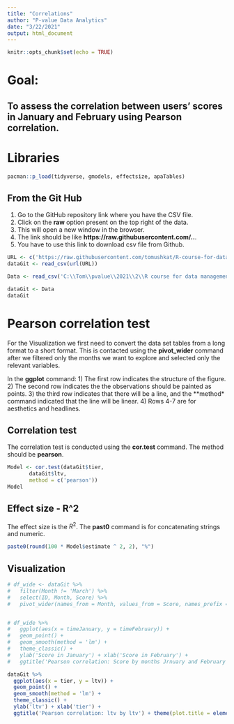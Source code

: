```yaml
---
title: "Correlations"
author: "P-value Data Analytics"
date: "3/22/2021"
output: html_document
---
```


```r
knitr::opts_chunk$set(echo = TRUE)
```

# Goal:
## To assess the correlation between users' scores in January and February using Pearson correlation.

# Libraries
```r
pacman::p_load(tidyverse, gmodels, effectsize, apaTables)
```

## From the Git Hub

1) Go to the GitHub repository link where you have the CSV file.
2) Click on the **raw** option present on the top right of the data.
3) This will open a new window in the browser.
4) The link should be like **https://raw.githubusercontent.com/..**.
5) You have to use this link to download csv file from Github.

```r
URL <- c('https://raw.githubusercontent.com/tomushkat/R-course-for-data-management-022021/main/anovaData.csv')
dataGit <- read_csv(url(URL))
```

```r

Data <- read_csv('C:\\Tom\\pvalue\\2021\\2\\R course for data management 022021\\Correlations\\correl.csv')

dataGit <- Data
dataGit
```

# Pearson correlation test

For the Visualization we first need to convert the data set tables from a long format to a short format. This is contacted using the **pivot_wider** command after we filtered only the months we want to explore and selected only the relevant variables. 

In the **ggplot** command:
1) The first row indicates the structure of the figure.
2) The second row indicates the the observations should be painted as points.
3) the third row indicates that there will be a line, and the **method* command indicated that the line will be linear.
4) Rows 4-7  are for aesthetics and headlines.



## Correlation test
The correlation test is conducted using the **cor.test** command.
The method should be **pearson**.
```r
Model <- cor.test(dataGit$tier,
       dataGit$ltv,
       method = c('pearson'))
Model
```

## Effect size - R^2
The effect size is the $R^2$.
The **past0** command is for concatenating strings and numeric.
```r
paste0(round(100 * Model$estimate ^ 2, 2), "%")
```

## Visualization
```r
# df_wide <- dataGit %>%
#   filter(Month != 'March') %>% 
#   select(ID, Month, Score) %>%
#   pivot_wider(names_from = Month, values_from = Score, names_prefix = "time")


# df_wide %>%
#   ggplot(aes(x = timeJanuary, y = timeFebruary)) +
#   geom_point() +
#   geom_smooth(method = 'lm') +
#   theme_classic() +
#   ylab('Score in January') + xlab('Score in February') +
#   ggtitle('Pearson correlation: Score by months Jrnuary and February') + theme(plot.title = element_text(hjust = 0.5))

dataGit %>%
  ggplot(aes(x = tier, y = ltv)) +
  geom_point() +
  geom_smooth(method = 'lm') +
  theme_classic() +
  ylab('ltv') + xlab('tier') +
  ggtitle('Pearson correlation: ltv by ltv') + theme(plot.title = element_text(hjust = 0.5))

```


<!-- ```{r, warning=FALSE, message=FALSE} -->
<!-- tableData <- dataGit %>%  -->
<!--   filter(Month == 'February') %>%  -->
<!--   select(monthlyGameEntry, Score, Purchase, Stage) -->

<!-- apa.cor.table(tableData) -->
<!-- ``` -->

<!-- # Spearman correlation test -->
<!-- For Spearman correlation change the method to 'spearman'. -->
<!-- ## Correlation test -->
<!-- ```{r, warning=FALSE, message=FALSE} -->
<!-- cor.test(dataGit$Score[dataGit$Month == 'January'], -->
<!--        dataGit$Score[dataGit$Month == 'February'], -->
<!--        method = c('spearman')) -->
<!-- ``` -->


<!-- # Chi square test -->
<!-- ## 2 X 2 -->

<!-- Uniting the education levels using the **mutate** and **ifelse** commands and reordering their values using the **ordered** command.  -->

<!-- ## Data preperation -->
<!-- ```{r, warning=FALSE, message=FALSE} -->
<!-- data1 <- dataGit %>%  -->
<!--   filter(Month == 'March') %>%  -->
<!--   mutate(Education1 = ifelse(is.na(Education), Education, -->
<!--                             ifelse(Education == 'Pupil' | Education =='Soldier', 'nonAcademic', 'Academic')), -->
<!--          Education1 = ordered(Education1, levels = c("nonAcademic", "Academic"))) -->

<!-- ``` -->

<!-- ### Visualization -->

<!-- The first row of the ggplot command paint the structure of the figure.  -->
<!-- The second row paint the bars and summaries the data for percentage. -->
<!-- The third and forth rows summaries and paint the text on top of the bars. -->
<!-- The fifth row paint the bars with the colors for the education. -->
<!-- The six row split the figure by gender. -->
<!-- The last row transform the Y-axis from decimal number to percent. -->
<!-- ```{r, warning=FALSE, message=FALSE} -->
<!--    data1 %>% -->
<!--   ggplot(aes(x = Education1, group = Gender)) +  -->
<!--     geom_bar(aes(y = ..prop.., fill = factor(..x..)), stat = "count") + -->
<!--     geom_text(aes( label = scales::percent(..prop..), -->
<!--                    y = ..prop.. ), stat= "count", vjust = -.5) + -->
<!--     labs(y = "Percent", fill = "Education1") + -->
<!--     facet_grid(~Gender) + theme_classic() + xlab('Education level') + -->
<!--     scale_y_continuous(labels = scales::percent)  -->


<!-- ``` -->

<!-- ### Chi-Square test -->
<!-- The chi-square calculation and table is using the **crossTable** command from the **gmodels** package. -->
<!-- ```{r, warning=FALSE, message=FALSE} -->
<!-- CrossTable(data1$Education1, data1$Gender, chisq = T, format = 'SPSS')  # gmodels package -->
<!-- ``` -->

<!-- For assessing the effect size, first the model should be conducted using the base R function **chisq.test**, and than to use the command **effectsize**. -->
<!-- ### Effect size - phi -->
<!-- ```{r, warning=FALSE, message=FALSE} -->
<!-- Model <- chisq.test(data1$Education1, data1$Gender) -->

<!-- effectsize(Model, type  = 'phi') -->
<!-- ``` -->



<!-- ## 2 X 3 -->

<!-- Uniting the education levels using the **mutate** and **ifelse** commands and reordering their values using the **ordered** command.  -->

<!-- ## Data preperation -->
<!-- ```{r, warning=FALSE, message=FALSE} -->
<!-- data1 <- dataGit %>%  -->
<!--   filter(Month == 'March') %>%  -->
<!--   mutate(Education2 = ifelse(Education == 'Pupil' | Education =='Soldier', 'nonAcademic', -->
<!--                             ifelse(Education == 'BA', Education, -->
<!--                                    ifelse(Education == 'MA' | Education == 'PhD', 'Highe degree', NA))), -->
<!--          Education2 = ordered(Education2, levels = c("nonAcademic", "BA", 'Hige degree'))) -->

<!-- ``` -->


<!-- ### Visualization -->
<!-- ```{r, warning=FALSE, message=FALSE} -->
<!--       data1 %>%  -->
<!--   ggplot(aes(x = Education2, group = Gender)) +  -->
<!--     geom_bar(aes(y = ..prop.., fill = factor(..x..)), stat = "count") + -->
<!--     geom_text(aes( label = scales::percent(..prop..), -->
<!--                    y= ..prop.. ), stat= "count", vjust = -.5) + -->
<!--     labs(y = "Percent", fill = "Education2") + -->
<!--     facet_grid(~Gender) + theme_classic() + -->
<!--     scale_y_continuous(labels = scales::percent) +  -->
<!--   xlab('Education level') -->
<!-- ``` -->

<!-- ### Chi-Square test -->
<!-- ```{r, warning=FALSE, message=FALSE} -->
<!-- CrossTable(data1$Education2, data1$Gender, chisq = T, format = 'SPSS')  # gmodels package -->
<!-- ``` -->

<!-- ### Effect size - Cramer's v -->
<!-- ```{r, warning=FALSE, message=FALSE} -->
<!-- Model <- chisq.test(data1$Education2, data1$Gender) -->

<!-- effectsize(Model, type  = 'cramers_v')  # effectsize package -->
<!-- ``` -->
